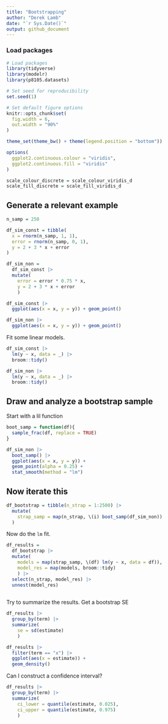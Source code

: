 ```yaml
---
title: "Bootstrapping"
author: "Derek Lamb"
date: "`r Sys.Date()`"
output: github_document
---
```

### Load packages
```r
# Load packages
library(tidyverse)
library(modelr)
library(p8105.datasets)

# Set seed for reproducibility
set.seed(1)

# Set default figure options
knitr::opts_chunk$set(
  fig.width = 6,
  out.width = "90%"
)

theme_set(theme_bw() + theme(legend.position = "bottom"))

options(
  ggplot2.continuous.colour = "viridis",
  ggplot2.continuous.fill = "viridis"
)

scale_colour_discrete = scale_colour_viridis_d
scale_fill_discrete = scale_fill_viridis_d
```

## Generate a relevant example
```r
n_samp = 250

df_sim_const = tibble(
  x = rnorm(n_samp, 1, 1),
  error = rnorm(n_samp, 0, 1),
  y = 2 + 3 * x + error
)

df_sim_non =
  df_sim_const |> 
  mutate(
    error = error * 0.75 * x,
    y = 2 + 3 * x + error
    )

```

```r
df_sim_const |> 
  ggplot(aes(x = x, y = y)) + geom_point()

df_sim_non |> 
  ggplot(aes(x = x, y = y)) + geom_point()
```

Fit some linear models.

```r
df_sim_const |> 
  lm(y ~ x, data = _) |> 
  broom::tidy()

df_sim_non |> 
  lm(y ~ x, data = _) |> 
  broom::tidy()
```

## Draw and analyze a bootstrap sample

Start with a lil function
```r
boot_samp = function(df){
  sample_frac(df, replace = TRUE)
}
```

```r
df_sim_non |> 
  boot_samp() |> 
  ggplot(aes(x = x, y = y)) + 
  geom_point(alpha = 0.25) + 
  stat_smooth(method = "lm")
```

## Now iterate this

```r
df_bootstrap = tibble(n_strap = 1:2500) |> 
  mutate(
    strap_samp = map(n_strap, \(i) boot_samp(df_sim_non))
  )
```

Now do the `lm` fit.
```r
df_results = 
  df_bootstrap |> 
  mutate(
    models = map(strap_samp, \(df) lm(y ~ x, data = df)),
    model_res = map(models, broom::tidy)
    ) |> 
  select(n_strap, model_res) |> 
  unnest(model_res)
  
```

Try to summarize the results. Get a bootstrap SE

```r
df_results |> 
  group_by(term) |> 
  summarize(
    se = sd(estimate)
    )
```

```r
df_results |> 
  filter(term == "x") |> 
  ggplot(aes(x = estimate)) + 
  geom_density()
```


Can I construct a confidence interval?
```r
df_results |> 
  group_by(term) |> 
  summarize(
    ci_lower = quantile(estimate, 0.025),
    ci_upper = quantile(estimate, 0.975)
    )
```


